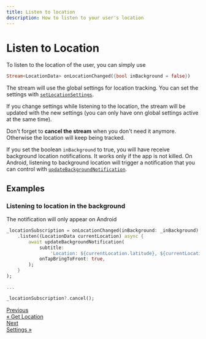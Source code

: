 ```yaml
---
title: Listen to location
description: How to listen to your user's location
---
```


# Listen to Location

To listen to the location of the user, you can simply use

```dart
Stream<LocationData> onLocationChanged({bool inBackground = false})
```

The stream will use the global settings for location tracking.
You can set the settings with [`setLocationSettings`](/features/settings).

If you change settings while listening to the location, the stream will be updated with the new settings (you can only have onn global settings active at the same time).

Don't forget to **cancel the stream** when you don't need it anymore. Otherwise the location will keep being tracked.

If you set the boolean `inBackground` to true, you will have receive background location notifications. It works only if the app is not killed.
On Android, listening to background location will trigger a notification that you can control with [`updateBackgroundNotification`](/features/notification).

## Examples

### Listening to location in the background

The notification will only appear on Android

```dart
_locationSubscription = onLocationChanged(inBackground: _inBackground)
    .listen((LocationData currentLocation) async {
        await updateBackgroundNotification(
            subtitle:
                'Location: ${currentLocation.latitude}, ${currentLocation.longitude}',
            onTapBringToFront: true,
        );
    }
);

...

_locationSubscription?.cancel();
```

<nav
  aria-label="Docs pages navigation"
  style={{ display: "flex", justifyContent: "space-between", marginTop: "3rem" }}
>
  <a
    href="/Lyokone/flutterlocation/features/get-location"
    style={{
      border: "1px solid #ccd0d5",
      borderRadius: "0.4rem",
      display: "block",
      height: "100%",
      lineHeight: "1.25",
      padding: "1rem",
      transition: "border-color 200ms cubic-bezier(0.08,0.52,0.52,1)",
              textDecoration: "none",
    }}
  >
    <div 
    style={{
        color: "#525860",
        fontSize: "0.875rem",
    }}>Previous</div>
     <div 
    style={{
        color: "var(--theme-color)",
    }}>« Get Location</div>

  </a>
  <a
    href="/Lyokone/flutterlocation/features/settings"
    style={{
      border: "1px solid #ccd0d5",
      borderRadius: "0.4rem",
      display: "block",
      height: "100%",
      lineHeight: "1.25",
      padding: "1rem",
      transition: "border-color 200ms cubic-bezier(0.08,0.52,0.52,1)",
      textDecoration: "none",
      textAlign: "end",
    }}
>
    <div  style={{
        color: "#525860",
        fontSize: "0.875rem",
    }}>Next</div>
    <div  style={{
        color: "var(--theme-color)",
    }}>Settings »</div>

  </a>
</nav>
